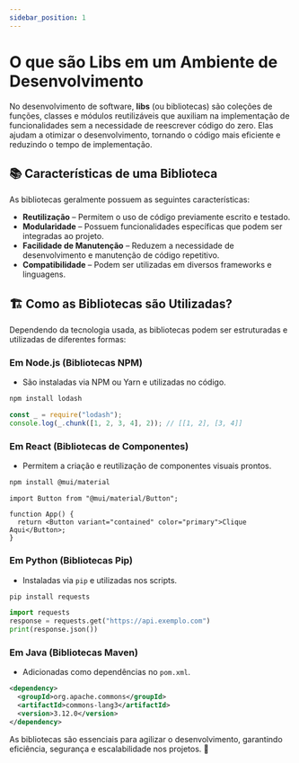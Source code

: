 ```yaml
---
sidebar_position: 1
---
```


# O que são Libs em um Ambiente de Desenvolvimento

No desenvolvimento de software, **libs** (ou bibliotecas) são coleções de funções, classes e módulos reutilizáveis que auxiliam na implementação de funcionalidades sem a necessidade de reescrever código do zero. Elas ajudam a otimizar o desenvolvimento, tornando o código mais eficiente e reduzindo o tempo de implementação.

## 📚 Características de uma Biblioteca
As bibliotecas geralmente possuem as seguintes características:

- **Reutilização** – Permitem o uso de código previamente escrito e testado.
- **Modularidade** – Possuem funcionalidades específicas que podem ser integradas ao projeto.
- **Facilidade de Manutenção** – Reduzem a necessidade de desenvolvimento e manutenção de código repetitivo.
- **Compatibilidade** – Podem ser utilizadas em diversos frameworks e linguagens.

## 🏗 Como as Bibliotecas são Utilizadas?
Dependendo da tecnologia usada, as bibliotecas podem ser estruturadas e utilizadas de diferentes formas:

### Em Node.js (Bibliotecas NPM)
- São instaladas via NPM ou Yarn e utilizadas no código.

```sh
npm install lodash
```

```js
const _ = require("lodash");
console.log(_.chunk([1, 2, 3, 4], 2)); // [[1, 2], [3, 4]]
```

### Em React (Bibliotecas de Componentes)
- Permitem a criação e reutilização de componentes visuais prontos.

```sh
npm install @mui/material
```

```tsx
import Button from "@mui/material/Button";

function App() {
  return <Button variant="contained" color="primary">Clique Aqui</Button>;
}
```

### Em Python (Bibliotecas Pip)
- Instaladas via `pip` e utilizadas nos scripts.

```sh
pip install requests
```

```python
import requests
response = requests.get("https://api.exemplo.com")
print(response.json())
```

### Em Java (Bibliotecas Maven)
- Adicionadas como dependências no `pom.xml`.

```xml
<dependency>
  <groupId>org.apache.commons</groupId>
  <artifactId>commons-lang3</artifactId>
  <version>3.12.0</version>
</dependency>
```

As bibliotecas são essenciais para agilizar o desenvolvimento, garantindo eficiência, segurança e escalabilidade nos projetos. 🚀

